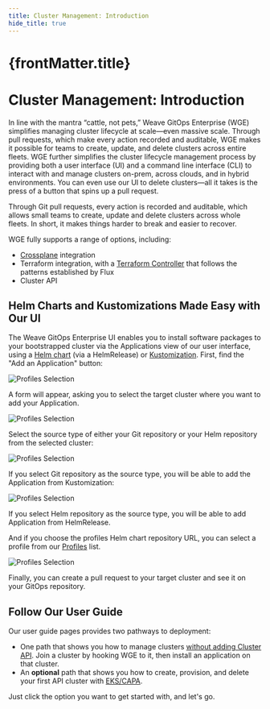 ```yaml
---
title: Cluster Management: Introduction
hide_title: true
---
```



<h1>
  {frontMatter.title} <TierLabel tiers="Enterprise" />
</h1>

# Cluster Management: Introduction

In line with the mantra “cattle, not pets,” Weave GitOps Enterprise (WGE) simplifies managing cluster lifecycle at scale—even massive scale. Through pull requests, which make every action recorded and auditable, WGE makes it possible for teams to create, update, and delete clusters across entire fleets. WGE further simplifies the cluster lifecycle management process by providing both a user interface (UI) and a command line interface (CLI) to interact with and manage clusters on-prem, across clouds, and in hybrid environments. You can even use our UI to delete clusters—all it takes is the press of a button that spins up a pull request.

Through Git pull requests, every action is recorded and auditable, which allows small teams to create, update and delete clusters across whole fleets. In short, it makes things harder to break and easier to recover.

WGE fully supports a range of options, including:
- [Crossplane](https://www.crossplane.io/) integration
- Terraform integration, with a [Terraform Controller](https://docs.gitops.weave.works/docs/terraform/overview/) that follows the patterns established by Flux
- Cluster API 

## Helm Charts and Kustomizations Made Easy with Our UI

The Weave GitOps Enterprise UI enables you to install software packages to your bootstrapped cluster via the Applications view of our user interface, using a [Helm chart](https://www.weave.works/blog/helm-charts-in-kubernetes) (via a HelmRelease) or [Kustomization](https://fluxcd.io/flux/components/kustomize/kustomization/). First, find the "Add an Application" button:

![Profiles Selection](./img/add-application-btn.png)

A form will appear, asking you to select the target cluster where you want to add your Application.

![Profiles Selection](./img/add-application-form.png)

Select the source type of either your Git repository or your Helm repository from the selected cluster:

![Profiles Selection](./img/add-application-select-source.png)

If you select Git repository as the source type, you will be able to add the Application from Kustomization:

![Profiles Selection](./img/add-application-kustomization.png)

If you select Helm repository as the source type, you will be able to add Application from HelmRelease. 

And if you choose the profiles Helm chart repository URL, you can select a profile from our [Profiles](profiles.mdx) list.

![Profiles Selection](./img/add-application-helm-release.png)

Finally, you can create a pull request to your target cluster and see it on your GitOps repository.

## Follow Our User Guide

Our user guide pages provides two pathways to deployment:

- One path that shows you how to manage clusters [without adding Cluster API](../../cluster-management/managing-existing-clusters/). Join a cluster by hooking WGE to it, then install an application on that cluster.
- An **optional** path that shows you how to create, provision, and delete your first API cluster with [EKS/CAPA](../../guides/deploying-capa.mdx).

Just click the option you want to get started with, and let's go.